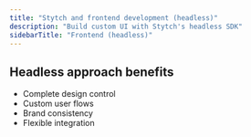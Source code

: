 ```yaml
---
title: "Stytch and frontend development (headless)"
description: "Build custom UI with Stytch's headless SDK"
sidebarTitle: "Frontend (headless)"
---
```


## Headless approach benefits

- Complete design control
- Custom user flows
- Brand consistency
- Flexible integration
